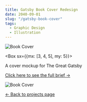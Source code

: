 ```yaml
---
title: Gatsby Book Cover Redesign
date: 2040-09-01
slug: "/gatsby-book-cover"
tags:
  - Graphic Design
  - Illustration
---
```



![Book Cover](./gatsby-book-cover.jpg)

<Box sx={{mx: [3, 4, 5], my: 5}}> 
  <p>A cover mockup for The Great Gatsby</p>
  <p><a target="_blank" rel="noopener noreferrer" href="https://drive.google.com/file/d/1Fz5sCV5t3dekwvFpyM2xEgSxSmf2Gn0X/view?usp=sharing">Click here to see the full brief &#x2192;</a></p>
</Box>

![Book Cover](./gatsby-cover-mockup.jpg)

[&#x2190; Back to projects page](/projects)

